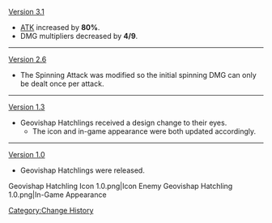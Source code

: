 [[Version 3.1]]
* [[ATK]] increased by '''80%'''.
* DMG multipliers decreased by '''4/9'''.
----
[[Version 2.6]]
* The Spinning Attack was modified so the initial spinning DMG can only be dealt once per attack.
----
[[Version 1.3]]
* Geovishap Hatchlings received a design change to their eyes.
** The icon and in-game appearance were both updated accordingly.
----
[[Version 1.0]]
* Geovishap Hatchlings were released.
<gallery>
Geovishap Hatchling Icon 1.0.png|Icon
Enemy Geovishap Hatchling 1.0.png|In-Game Appearance
</gallery>
<noinclude>[[Category:Change History]]</noinclude>